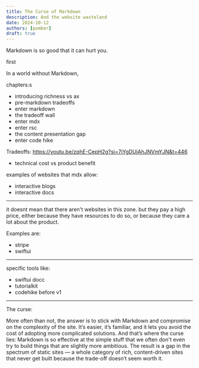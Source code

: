 ```yaml
---
title: The Curse of Markdown
description: And the website wasteland
date: 2024-10-12
authors: [pomber]
draft: true
---
```



Markdown is so good that it can hurt you.

first

<Chart name="first" />

In a world without Markdown,

<Chart name="second" />

chapters:s

- introducing richness vs ax
- pre-markdown tradeoffs
- enter markdown
- the tradeoff wall
- enter mdx
- enter rsc
- the content presentation gap
- enter code hike

Tradeoffs: https://youtu.be/zqhE-CepH2g?si=7iYgDUjAhJNVmYJN&t=446

- technical cost vs product benefit

examples of websites that mdx allow:

- interactive blogs
- interactive docs

---

it doesnt mean that there aren't websites in this zone. but they pay a high price, either because they have resources to do so, or because they care a lot about the product.

Examples are:

- stripe
- swiftui

---

specific tools like:

- swiftui docc
- tutorialkit
- codehike before v1

---

The curse:

More often than not, the answer is to stick with Markdown and compromise on the complexity of the site. It’s easier, it’s familiar, and it lets you avoid the cost of adopting more complicated solutions. And that’s where the curse lies: Markdown is so effective at the simple stuff that we often don't even try to build things that are slightly more ambitious. The result is a gap in the spectrum of static sites — a whole category of rich, content-driven sites that never get built because the trade-off doesn’t seem worth it.
